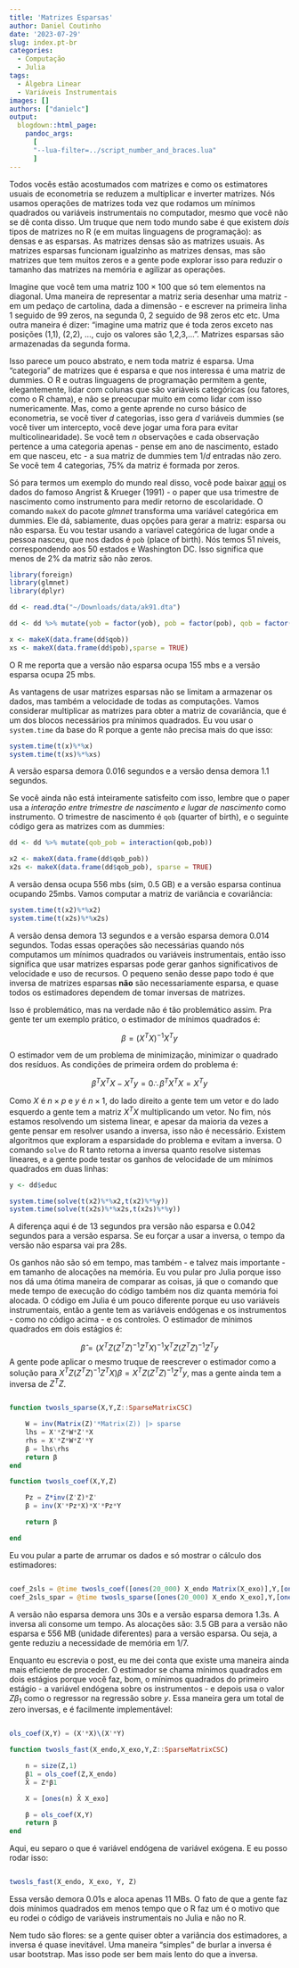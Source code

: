 ```yaml
---
title: 'Matrizes Esparsas'
author: Daniel Coutinho
date: '2023-07-29'
slug: index.pt-br
categories:
  - Computação
  - Julia
tags:
  - Álgebra Linear
  - Variáveis Instrumentais
images: []
authors: ["danielc"]
output:
  blogdown::html_page:
    pandoc_args: 
      [
      "--lua-filter=../script_number_and_braces.lua"
      ]
---
```


Todos vocês estão acostumados com matrizes e como os estimatores usuais de econometria se reduzem a multiplicar e inverter matrizes. Nós usamos operações de matrizes toda vez que rodamos um mínimos quadrados ou variáveis instrumentais no computador, mesmo que você não se dê conta disso. Um truque que nem todo mundo sabe é que existem _dois_ tipos de matrizes no R (e em muitas linguagens de programação): as densas e as esparsas. As matrizes densas são as matrizes usuais. As matrizes esparsas funcionam igualzinho as matrizes densas, mas são matrizes que tem muitos zeros e a gente pode explorar isso para reduzir o tamanho das matrizes na memória e agilizar as operações. 

Imagine que você tem uma matriz $100 \times 100$ que só tem elementos na diagonal. Uma maneira de representar a matriz seria desenhar uma matriz - em um pedaço de cartolina, dada a dimensão - e escrever na primeira linha 1 seguido de 99 zeros, na segunda 0, 2 seguido de 98 zeros etc etc. Uma outra maneira é dizer: "imagine uma matriz que é toda zeros exceto nas posições (1,1), (2,2), ..., cujo os valores são 1,2,3,...". Matrizes esparsas são armazenadas da segunda forma. 

Isso parece um pouco abstrato, e nem toda matriz é esparsa. Uma "categoria" de matrizes que é esparsa e que nos interessa é uma matriz de dummies. O R e outras linguagens de programação permitem a gente, elegantemente, lidar com colunas que são variáveis categóricas (ou fatores, como o R chama), e não se preocupar muito em como lidar com isso numericamente. Mas, como a gente aprende no curso básico de econometria, se você tiver $d$ categorias, isso gera $d$ variáveis dummies (se você tiver um intercepto, você deve jogar uma fora para evitar multicolinearidade). Se você tem $n$ observações e cada observação pertence a uma categoria apenas - pense em ano de nascimento, estado em que nasceu, etc - a sua matriz de dummies tem $1/d$ entradas não zero. Se você tem 4 categorias, 75% da matriz é formada por zeros. 

Só para termos um exemplo do mundo real disso, você pode baixar [aqui](https://zenodo.org/record/5652443) os dados do famoso Angrist & Krueger (1991) - o paper que usa trimestre de nascimento como instrumento para medir retorno de escolaridade. O comando `makeX` do pacote _glmnet_ transforma uma variável categórica em dummies. Ele dá, sabiamente, duas opções para gerar a matriz: esparsa ou não esparsa. Eu vou testar usando a varíavel categórica de lugar onde a pessoa nasceu, que nos dados é `pob` (place of birth). Nós temos 51 níveis, correspondendo aos 50 estados e Washington DC. Isso significa que menos de 2% da matriz são não zeros.

```r

library(foreign)
library(glmnet)
library(dplyr)

dd <- read.dta("~/Downloads/data/ak91.dta")

dd <- dd %>% mutate(yob = factor(yob), pob = factor(pob), qob = factor(qob))

x <- makeX(data.frame(dd$qob))
xs <- makeX(data.frame(dd$pob),sparse = TRUE)

```

O R me reporta que a versão não esparsa ocupa 155 mbs e a versão esparsa ocupa 25 mbs.

As vantagens de usar matrizes esparsas não se limitam a armazenar os dados, mas também a velocidade de todas as computações. Vamos considerar multiplicar as matrizes para obter a matriz de covariância, que é um dos blocos necessários pra mínimos quadrados. Eu vou usar o `system.time` da base do R porque a gente não precisa mais do que isso:

```r

system.time(t(x)%*%x)
system.time(t(xs)%*%xs)

```

A versão esparsa demora 0.016 segundos e a versão densa demora 1.1 segundos.

Se você ainda não está inteiramente satisfeito com isso, lembre que o paper usa a _interação entre trimestre de nascimento e lugar de nascimento_ como instrumento. O trimestre de nascimento é `qob` (quarter of birth), e o seguinte código gera as matrizes com as dummies:

```r

dd <- dd %>% mutate(qob_pob = interaction(qob,pob))

x2 <- makeX(data.frame(dd$qob_pob))
x2s <- makeX(data.frame(dd$qob_pob), sparse = TRUE)

```

A versão densa ocupa 556 mbs (sim, 0.5 GB) e a versão esparsa continua ocupando 25mbs. Vamos computar a matriz de variância e covariância:

```r

system.time(t(x2)%*%x2)
system.time(t(x2s)%*%x2s)

```

A versão densa demora 13 segundos e a versão esparsa demora 0.014 segundos. Todas essas operações são necessárias quando nós computamos um mínimos quadrados ou variáveis instrumentais, então isso significa que usar matrizes esparsas pode gerar ganhos significativos de velocidade e uso de recursos. O pequeno senão desse papo todo é que inversa de matrizes esparsas **não** são necessariamente esparsa, e quase todos os estimadores dependem de tomar inversas de matrizes. 

Isso é problemático, mas na verdade não é tão problemático assim. Pra gente ter um exemplo prático, o estimador de mínimos quadrados é:

$$
\beta = (X^T X)^{-1} X^T y
$$

O estimador vem de um problema de minimização, minimizar o quadrado dos resíduos. As condições de primeira ordem do problema é:

$$
\beta^T X^T X - X^T y = 0 \therefore \beta^T X^T X = X^T y
$$

Como $X$ é $n \times p$ e $y$ é $n \times 1$, do lado direito a gente tem um vetor e do lado esquerdo a gente tem a matriz $X^T X$ multiplicando um vetor. No fim, nós estamos resolvendo um sistema linear, e apesar da maioria da vezes a gente pensar em resolver usando a inversa, isso não é necessário. Existem algoritmos que exploram a esparsidade do problema e evitam a inversa. O comando `solve` do R tanto retorna a inversa quanto resolve sistemas lineares, e a gente pode testar os ganhos de velocidade de um mínimos quadrados em duas linhas:

```r

y <- dd$educ

system.time(solve(t(x2)%*%x2,t(x2)%*%y))
system.time(solve(t(x2s)%*%x2s,t(x2s)%*%y))

```

A diferença aqui é de 13 segundos pra versão não esparsa e 0.042 segundos para a versão esparsa. Se eu forçar a usar a inversa, o tempo da versão não esparsa vai pra 28s. 

Os ganhos não são só em tempo, mas também - e talvez mais importante - em tamanho de alocações na memória. Eu vou pular pro Julia porque isso nos dá uma ótima maneira de comparar as coisas, já que o comando que mede tempo de execução do código também nos diz quanta memória foi alocada. O código em Julia é um pouco diferente porque eu uso variáveis instrumentais, então a gente tem as variáveis endógenas e os instrumentos - como no código acima - e os controles. O estimador de mínimos quadrados em dois estágios é:

$$
\hat{\beta} = (X^T Z (Z^T Z)^{-1}Z^T X)^{-1} X^T Z(Z^T Z)^{-1} Z^T y
$$
A gente pode aplicar o mesmo truque de reescrever o estimador como a solução para $X^T Z (Z^T Z)^{-1}Z^T X) \beta = X^T Z(Z^T Z)^{-1} Z^T y$, mas a gente ainda tem a inversa de $Z^T Z$. 

```julia

function twosls_sparse(X,Y,Z::SparseMatrixCSC)

    W = inv(Matrix(Z)'*Matrix(Z)) |> sparse
    lhs = X'*Z*W*Z'*X
    rhs = X'*Z*W*Z'*Y
    β = lhs\rhs
    return β
end

function twosls_coef(X,Y,Z)

    Pz = Z*inv(Z'Z)*Z'
    β = inv(X'*Pz*X)*X'*Pz*Y

    return β

end

```


Eu vou pular a parte de arrumar os dados e só mostrar o cálculo dos estimadores:

```julia

coef_2sls = @time twosls_coef([ones(20_000) X_endo Matrix(X_exo)],Y,[ones(20_000) Matrix(Z) Matrix(X_exo)])
coef_2sls_spar = @time twosls_sparse([ones(20_000) X_endo X_exo],Y,[ones(20_000) Z X_exo]) 

```

A versão não esparsa demora uns 30s e a versão esparsa demora 1.3s. A inversa ali consome um tempo. As alocações são: 3.5 GB para a versão não esparsa e 556 MB (unidade diferentes) para a versão esparsa. Ou seja, a gente reduziu a necessidade de memória em 1/7.

Enquanto eu escrevia o post, eu me dei conta que existe uma maneira ainda mais eficiente de proceder. O estimador se chama mínimos quadrados em dois estágios porque você faz, bom, o mínimos quadrados do primeiro estágio - a variável endógena sobre os instrumentos - e depois usa o valor $Z\beta_1$ como o regressor na regressão sobre $y$. Essa maneira gera um total de zero inversas, e é facilmente implementável:

```julia

ols_coef(X,Y) = (X'*X)\(X'*Y)

function twosls_fast(X_endo,X_exo,Y,Z::SparseMatrixCSC)

    n = size(Z,1)
    β1 = ols_coef(Z,X_endo)
    X̂ = Z*β1

    X = [ones(n) X̂ X_exo]

    β = ols_coef(X,Y)
    return β
end

```

Aqui, eu separo o que é variável endógena de variável exógena. E eu posso rodar isso:

```julia

twosls_fast(X_endo, X_exo, Y, Z)

```

Essa versão demora 0.01s e aloca apenas 11 MBs. O fato de que a gente faz dois mínimos quadrados em menos tempo que o R faz um é o motivo que eu rodei o código de variáveis instrumentais no Julia e não no R.

Nem tudo são flores: se a gente quiser obter a variância dos estimadores, a inversa é quase inevitável. Uma maneira "simples" de burlar a inversa é usar bootstrap. Mas isso pode ser bem mais lento do que a inversa. 

